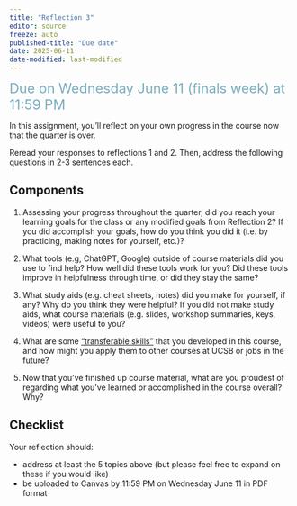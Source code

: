 ```yaml
---
title: "Reflection 3"
editor: source
freeze: auto
published-title: "Due date"
date: 2025-06-11
date-modified: last-modified
---
```


[Due on Wednesday June 11 (finals week) at 11:59 PM]{style="color: #79ACBD; font-size: 24px;"}

In this assignment, you’ll reflect on your own progress in the course now that the quarter is over.  

Reread your responses to reflections 1 and 2. Then, address the following questions in 2-3 sentences each.

## Components

1. Assessing your progress throughout the quarter, did you reach your learning goals for the class or any modified goals from Reflection 2? If you did accomplish your goals, how do you think you did it (i.e. by practicing, making notes for yourself, etc.)?  

2. What tools (e.g, ChatGPT, Google) outside of course materials did you use to find help? How well did these tools work for you? Did these tools improve in helpfulness through time, or did they stay the same?  

3. What study aids (e.g. cheat sheets, notes) did you make for yourself, if any? Why do you think they were helpful? If you did not make study aids, what course materials (e.g. slides, workshop summaries, keys, videos) were useful to you?  

4. What are some [“transferable skills”](https://www.coursera.org/articles/transferable-skills) that you developed in this course, and how might you apply them to other courses at UCSB or jobs in the future?  

5. Now that you’ve finished up course material, what are you proudest of regarding what you’ve learned or accomplished in the course overall? Why?  

## Checklist

Your reflection should:  

- address at least the 5 topics above (but please feel free to expand on these if you would like)  
- be uploaded to Canvas by 11:59 PM on Wednesday June 11 in PDF format






